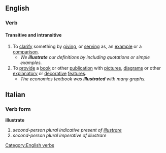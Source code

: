 ==English==

===Verb===
[[Category:English verbs]]
{{en-infl-reg-other-e|illustrat|e}} 

====Transitive and intransitive====
# To [[clarify]] something by [[giving]], or [[serving]] as,  an [[example]] or a [[comparison]].
#*'' We '''illustrate''' our definitions by including quotations or simple examples.''
# To [[provide]] a [[book]] or other [[publication]] with [[picture]]s, [[diagram]]s or other [[explanatory]] or [[decorative]] [[feature]]s.
#*''The economics textbook was '''illustrated''' with many graphs.''

==Italian==
===Verb form===
'''illustrate'''

# ''second-person plural indicative present of [[illustrare]]''
# ''second-person plural imperative of illustrare''